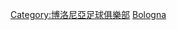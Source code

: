 {{Commonscat|Coaches of Bologna FC}}

[[Category:博洛尼亞足球俱樂部|Category:博洛尼亞足球俱樂部]]
[[Category:意大利球會主教練|Bologna]]